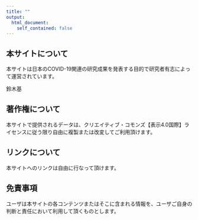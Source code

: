```yaml
---
title: ""
output:
  html_document:
    self_contained: false
---
```


## 本サイトについて##

本サイトは日本のCOVID-19関連の研究成果を発表する目的で研究者有志によって運営されています。

鈴木基　　　　　 

## 著作権について##

本サイトで提供されるデータは、クリエイティブ・コモンズ【表示4.0国際】ライセンスに従う限り自由に複製または改変してご利用頂けます。

## リンクについて##

本サイトへのリンクは自由に行なって頂けます。

## 免責事項##

ユーザは本サイトの各コンテンツまたはそこに含まれる情報を、ユーザご自身の判断と責任において利用して頂くものとします。




